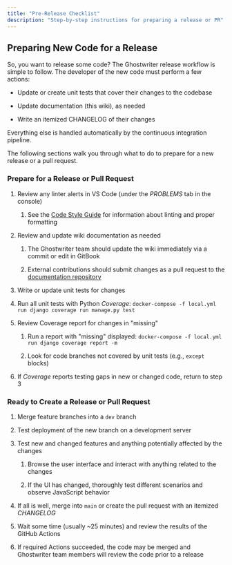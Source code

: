 ```yaml
---
title: "Pre-Release Checklist"
description: "Step-by-step instructions for preparing a release or PR"
---
```




## Preparing New Code for a Release

So, you want to release some code? The Ghostwriter release workflow is simple to follow. The developer of the new code must perform a few actions:

* Update or create unit tests that cover their changes to the codebase

* Update documentation (this wiki), as needed

* Write an itemized CHANGELOG of their changes

Everything else is handled automatically by the continuous integration pipeline.

The following sections walk you through what to do to prepare for a new release or a pull request.

### Prepare for a Release or Pull Request

1. Review any linter alerts in VS Code (under the *PROBLEMS* tab in the console)

   1. See the [Code Style Guide](../../coding-style-guide/style-guide) for information about linting and proper formatting

2. Review and update wiki documentation as needed

   1. The Ghostwriter team should update the wiki immediately via a commit or edit in GitBook

   2. External contributions should submit changes as a pull request to the [documentation repository](https://github.com/GhostManager/Documentation)

3. Write or update unit tests for changes

4. Run all unit tests with Python *Coverage*: `docker-compose -f local.yml run django coverage run manage.py test`

5. Review Coverage report for changes in "missing"

   1. Run a report with "missing" displayed: `docker-compose -f local.yml run django coverage report -m`

   2. Look for code branches not covered by unit tests (e.g., `except` blocks)

6. If *Coverage* reports testing gaps in new or changed code, return to step 3

### Ready to Create a Release or Pull Request

1. Merge feature branches into a `dev` branch

2. Test deployment of the new branch on a development server

3. Test new and changed features and anything potentially affected by the changes

   1. Browse the user interface and interact with anything related to the changes

   2. If the UI has changed, thoroughly test different scenarios and observe JavaScript behavior

4. If all is well, merge into `main` or create the pull request with an itemized *CHANGELOG*

5. Wait some time (usually \~25 minutes) and review the results of the GitHub Actions

6. If required Actions succeeded, the code may be merged and Ghostwriter team members will review the code prior to a release
